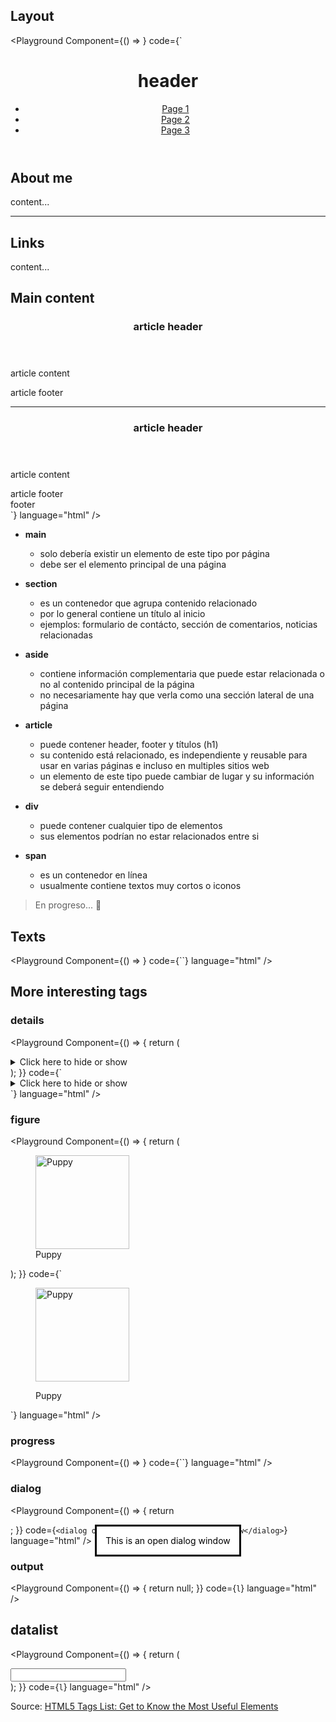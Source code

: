 ## Layout

<Playground
  Component={() => <HSTMain />}
  code={`<main role="main">
  <header>
    <h1>header</h1>
    <nav>
      <ul>
        <li>
          <a href="/page-1">Page 1</a>
        </li>
        <li>
          <a href="/page-2">Page 2</a>
        </li>
        <li>
          <a href="/page-3">Page 3</a>
        </li>
      </ul>
    </nav>
  </header>
  <div>
    <aside>
      <section>
        <h2>About me</h2>
        <div>content...</div>
      </section>
      <hr />
      <section>
        <h2>Links</h2>
        <div>content...</div>
      </section>
    </aside>
    <section>
      <h2>Main content</h2>
      <article>
        <header>
          <h1>article header</h1>
        </header>
        <div>
          <p>article content</p>
        </div>
        <footer>article footer</footer>
      </article>
      <hr />
      <article>
        <header>
          <h1>article header</h1>
        </header>
        <div>
          <p>article content</p>
        </div>
        <footer>article footer</footer>
      </article>
    </section>
  </div>
  <footer>footer</footer>
</main>`}
  language="html"
/>

- **main**

  - solo debería existir un elemento de este tipo por página
  - debe ser el elemento principal de una página

- **section**

  - es un contenedor que agrupa contenido relacionado
  - por lo general contiene un título al inicio
  - ejemplos: formulario de contácto, sección de comentarios, noticias relacionadas

- **aside**

  - contiene información complementaria que puede estar relacionada o no al contenido principal de la página
  - no necesariamente hay que verla como una sección lateral de una página

- **article**

  - puede contener header, footer y títulos (h1)
  - su contenido está relacionado, es independiente y reusable para usar en varias páginas e incluso en multiples sitios web
  - un elemento de este tipo puede cambiar de lugar y su información se deberá seguir entendiendo

- **div**

  - puede contener cualquier tipo de elementos
  - sus elementos podrían no estar relacionados entre si

- **span**
  - es un contenedor en línea
  - usualmente contiene textos muy cortos o iconos

> En progreso... 🚧

## Texts

<Playground Component={() => <HSTTexts />} code={``} language="html" />

## More interesting tags

### details

<Playground
  Component={() => {
    return (
      <details>
        <summary>Click here to hide or show</summary>
        <p>- Visible</p>
      </details>
    );
  }}
  code={`<details>
  <summary>Click here to hide or show</summary>
  <p>- Visible</p>
</details>`}
  language="html"
/>

### figure

<Playground
  Component={() => {
    return (
      <figure>
        <img
          src="https://pbs.twimg.com/profile_images/584210917384159233/_R5HuMuR.jpg"
          alt="Puppy"
          width="150"
          height="150"
        />
        <figcaption>Puppy</figcaption>
      </figure>
    );
  }}
  code={`<figure>
  <img
    src="https://pbs.twimg.com/profile_images/584210917384159233/_R5HuMuR.jpg"
    alt="Puppy"
    width="150"
    height="150"
  />
  <figcaption>Puppy</figcaption>
</figure>`}
  language="html"
/>

### progress

<Playground Component={() => <HSTMeasure />} code={``} language="html" />

### dialog

<Playground
  Component={() => {
    return <dialog open>This is an open dialog window</dialog>;
  }}
  code={`<dialog open>This is an open dialog window</dialog>`}
  language="html"
/>

### output

<Playground
  Component={() => {
    return null;
  }}
  code={`l`}
  language="html"
/>

## datalist

<Playground
  Component={() => {
    return (
      <div>
        <input list="books" />
        <datalist id="books">
          <option value="Fiction" />
          <option value="Non-Fiction" />
        </datalist>
      </div>
    );
  }}
  code={`l`}
  language="html"
/>

<!--
- The HTML Output element <output>` is a container element into which a site or app can inject the results of a calculation or the outcome of a user action.
-->

Source: [HTML5 Tags List: Get to Know the Most Useful Elements](https://www.bitdegree.org/learn/html5-tags)
